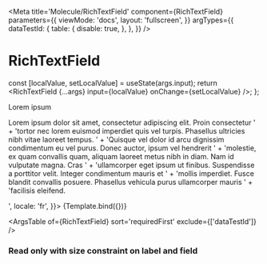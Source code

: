

<Meta
  title='Molecule/RichTextField'
  component={RichTextField}
  parameters={{
    viewMode: 'docs',
    layout: 'fullscreen',
  }}
  argTypes={{
    dataTestId: {
      table: {
        disable: true,
      },
    },
  }}
/>

# RichTextField

  const [localValue, setLocalValue] = useState(args.input);
  return <RichTextField {...args} input={localValue} onChange={setLocalValue} />;
};

<Canvas withSource='open'>
  <Story
    name='RichTextField'
    args={{
      label: 'Rich text field',
      enableImage: true,
      enableLink: true,
      input:
        '<h1>Lorem ipsum</h1><p>Lorem ipsum dolor sit amet, consectetur adipiscing elit. Proin consectetur ' +
        'tortor nec lorem euismod imperdiet quis vel turpis. Phasellus ultricies nibh vitae laoreet tempus. ' +
        'Quisque vel dolor id arcu dignissim condimentum eu vel purus. Donec auctor, ipsum vel hendrerit ' +
        'molestie, ex quam convallis quam, aliquam laoreet metus nibh in diam. Nam id vulputate magna. Cras ' +
        'ullamcorper eget ipsum ut finibus. Suspendisse a porttitor velit. Integer condimentum mauris et ' +
        'mollis imperdiet. Fusce blandit convallis posuere. Phasellus vehicula purus ullamcorper mauris ' +
        'facilisis eleifend.</p>',
      locale: 'fr',
    }}>
    {Template.bind({})}
  </Story>
</Canvas>

<ArgsTable of={RichTextField} sort='requiredFirst' exclude={['dataTestId']} />

### Read only with size constraint on label and field

<Canvas withSource='open'>
  <Template
    label='Rich text field read only'
    enableImage={true}
    enableLink={true}
    input={
      '<h1>Lorem ipsum</h1><p>Lorem ipsum dolor sit amet, consectetur adipiscing elit. Proin consectetur ' +
      'tortor nec lorem euismod imperdiet quis vel turpis. Phasellus ultricies nibh vitae laoreet tempus. ' +
      'Quisque vel dolor id arcu dignissim condimentum eu vel purus. Donec auctor, ipsum vel hendrerit ' +
      'molestie, ex quam convallis quam, aliquam laoreet metus nibh in diam. Nam id vulputate magna. Cras ' +
      'ullamcorper eget ipsum ut finibus. Suspendisse a porttitor velit. Integer condimentum mauris et ' +
      'mollis imperdiet. Fusce blandit convallis posuere. Phasellus vehicula purus ullamcorper mauris ' +
      'facilisis eleifend.</p>'
    }
    readOnly={true}
  />
</Canvas>

### Error

<Canvas withSource='open'>
  <Template
    errorMessage='This file fied is on error'
    fieldSize={4}
    labelSize={4}
    label='Rich text field in error with label size = 4 and field size = 4'
    input={
      '<h1>Lorem ipsum</h1><p>Lorem ipsum dolor sit amet, consectetur adipiscing elit. Proin consectetur ' +
      'tortor nec lorem euismod imperdiet quis vel turpis. Phasellus ultricies nibh vitae laoreet tempus. ' +
      'Quisque vel dolor id arcu dignissim condimentum eu vel purus. Donec auctor, ipsum vel hendrerit ' +
      'molestie, ex quam convallis quam, aliquam laoreet metus nibh in diam. Nam id vulputate magna. Cras ' +
      'ullamcorper eget ipsum ut finibus. Suspendisse a porttitor velit. Integer condimentum mauris et ' +
      'mollis imperdiet. Fusce blandit convallis posuere. Phasellus vehicula purus ullamcorper mauris ' +
      'facilisis eleifend.</p>'
    }
  />
</Canvas>

### Helper and limit

<Canvas withSource='open'>
  <Template
    helperText='Helper text'
    mandatory={true}
    maxLength={1000}
    label='Rich text field with helper'
    input={
      '<h1>Lorem ipsum</h1><p>Lorem ipsum dolor sit amet, consectetur adipiscing elit. Proin consectetur ' +
      'tortor nec lorem euismod imperdiet quis vel turpis. Phasellus ultricies nibh vitae laoreet tempus. ' +
      'Quisque vel dolor id arcu dignissim condimentum eu vel purus. Donec auctor, ipsum vel hendrerit ' +
      'molestie, ex quam convallis quam, aliquam laoreet metus nibh in diam. Nam id vulputate magna. Cras ' +
      'ullamcorper eget ipsum ut finibus. Suspendisse a porttitor velit. Integer condimentum mauris et ' +
      'mollis imperdiet. Fusce blandit convallis posuere. Phasellus vehicula purus ullamcorper mauris ' +
      'facilisis eleifend.</p>'
    }
  />
</Canvas>

### Highlighted

<Canvas withSource='open'>
  <Template
    helperText='Helper text'
    highlighted={true}
    maxLength={1000}
    label='Rich text field with helper'
    input={
      '<h1>Lorem ipsum</h1><p>Lorem ipsum dolor sit amet, consectetur adipiscing elit. Proin consectetur ' +
      'tortor nec lorem euismod imperdiet quis vel turpis. Phasellus ultricies nibh vitae laoreet tempus. ' +
      'Quisque vel dolor id arcu dignissim condimentum eu vel purus. Donec auctor, ipsum vel hendrerit ' +
      'molestie, ex quam convallis quam, aliquam laoreet metus nibh in diam. Nam id vulputate magna. Cras ' +
      'ullamcorper eget ipsum ut finibus. Suspendisse a porttitor velit. Integer condimentum mauris et ' +
      'mollis imperdiet. Fusce blandit convallis posuere. Phasellus vehicula purus ullamcorper mauris ' +
      'facilisis eleifend.</p>'
    }
    readOnly={true}
  />
</Canvas>

### Disabled

<Canvas withSource='open'>
  <Template
    disabled={true}
    label='Rich text field disabled'
    input={
      '<h1>Lorem ipsum</h1><p>Lorem ipsum dolor sit amet, consectetur adipiscing elit. Proin consectetur ' +
      'tortor nec lorem euismod imperdiet quis vel turpis. Phasellus ultricies nibh vitae laoreet tempus. ' +
      'Quisque vel dolor id arcu dignissim condimentum eu vel purus. Donec auctor, ipsum vel hendrerit ' +
      'molestie, ex quam convallis quam, aliquam laoreet metus nibh in diam. Nam id vulputate magna. Cras ' +
      'ullamcorper eget ipsum ut finibus. Suspendisse a porttitor velit. Integer condimentum mauris et ' +
      'mollis imperdiet. Fusce blandit convallis posuere. Phasellus vehicula purus ullamcorper mauris ' +
      'facilisis eleifend.</p>'
    }
  />
</Canvas>
